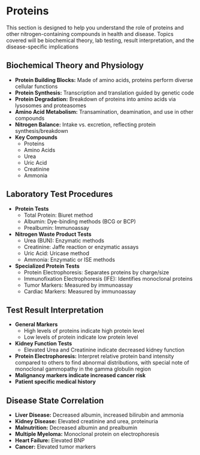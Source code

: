 # Proteins {-}

This section is designed to help you understand the role of proteins and other nitrogen-containing compounds in health and disease. Topics covered will be biochemical theory, lab testing, result interpretation, and the disease-specific implications

## **Biochemical Theory and Physiology** {-}

*   **Protein Building Blocks:** Made of amino acids, proteins perform diverse cellular functions
*   **Protein Synthesis:** Transcription and translation guided by genetic code
*   **Protein Degradation:** Breakdown of proteins into amino acids via lysosomes and proteasomes
*   **Amino Acid Metabolism:** Transamination, deamination, and use in other compounds
*   **Nitrogen Balance:** Intake vs. excretion, reflecting protein synthesis/breakdown
*   **Key Compounds**
    *   Proteins
    *   Amino Acids
    *   Urea
    *   Uric Acid
    *   Creatinine
    *   Ammonia

## **Laboratory Test Procedures** {-}

*   **Protein Tests**
    *   Total Protein: Biuret method
    *   Albumin: Dye-binding methods (BCG or BCP)
    *   Prealbumin: Immunoassay
*   **Nitrogen Waste Product Tests**
    *   Urea (BUN): Enzymatic methods
    *   Creatinine: Jaffe reaction or enzymatic assays
    *   Uric Acid: Uricase method
    *   Ammonia: Enzymatic or ISE methods
*   **Specialized Protein Tests**
    *   Protein Electrophoresis: Separates proteins by charge/size
    *   Immunofixation Electrophoresis (IFE): Identifies monoclonal proteins
    *   Tumor Markers: Measured by immunoassay
    *   Cardiac Markers: Measured by immunoassay

## **Test Result Interpretation** {-}

*   **General Markers**
    *   High levels of proteins indicate high protein level
    *   Low levels of protein indicate low protein level
*   **Kidney Function Tests**
    *   Elevated Urea and Creatinine indicate decreased kidney function
*   **Protein Electrophoresis:** Interpret relative protein band intensity compared to others to find abnormal distributions, with special note of monoclonal gammopathy in the gamma globulin region
*   **Malignancy markers indicate increased cancer risk**
*   **Patient specific medical history**

## **Disease State Correlation** {-}

*   **Liver Disease:** Decreased albumin, increased bilirubin and ammonia
*   **Kidney Disease:** Elevated creatinine and urea, proteinuria
*   **Malnutrition:** Decreased albumin and prealbumin
*   **Multiple Myeloma:** Monoclonal protein on electrophoresis
*   **Heart Failure:** Elevated BNP
*   **Cancer:** Elevated tumor markers
